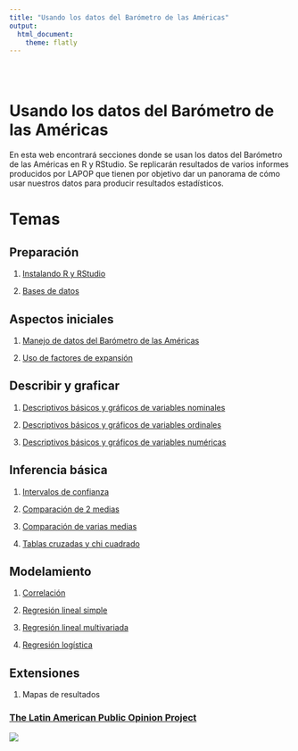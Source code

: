 ```yaml
---
title: "Usando los datos del Barómetro de las Américas"
output: 
  html_document:
    theme: flatly
---
```


```{=html}
<style type="text/css">
.title {
  display: none;
}

#getting-started img {
  margin-right: 10px;
}

</style>
```
<div class="row" style="padding-top: 30px;">

::: col-sm-6
# **Usando los datos del Barómetro de las Américas**

En esta web encontrará secciones donde se usan los datos del Barómetro de las Américas en R y RStudio. Se replicarán resultados de varios informes producidos por LAPOP que tienen por objetivo dar un panorama de cómo usar nuestros datos para producir resultados estadísticos.

# Temas

## Preparación

1.  [Instalando R y RStudio](https://arturomaldonado.github.io/BarometroEdu_Web/instalando.html)

2.  [Bases de datos](https://arturomaldonado.github.io/BarometroEdu_Web/bases.html)

## Aspectos iniciales

1.  [Manejo de datos del Barómetro de las Américas](https://arturomaldonado.github.io/BarometroEdu_Web/Manipulacion.html)

2.  [Uso de factores de expansión](https://arturomaldonado.github.io/BarometroEdu_Web/Expansion.html)

## Describir y graficar

1.  [Descriptivos básicos y gráficos de variables nominales](https://arturomaldonado.github.io/BarometroEdu_Web/Descriptivos.html)

2.  [Descriptivos básicos y gráficos de variables ordinales](https://arturomaldonado.github.io/BarometroEdu_Web/Descriptivos2.html)

3.  [Descriptivos básicos y gráficos de variables numéricas](https://arturomaldonado.github.io/BarometroEdu_Web/Descriptivos3.html)

## Inferencia básica

1.  [Intervalos de confianza](https://arturomaldonado.github.io/BarometroEdu_Web/IC.html)

2.  [Comparación de 2 medias](https://arturomaldonado.github.io/BarometroEdu_Web/pruebat.html)

3.  [Comparación de varias medias](https://arturomaldonado.github.io/BarometroEdu_Web/anova.html)

4.  [Tablas cruzadas y chi cuadrado](https://arturomaldonado.github.io/BarometroEdu_Web/chi.html)

## Modelamiento {.col-sm-6}

1.  [Correlación](https://arturomaldonado.github.io/BarometroEdu_Web/correlacion.html)

2.  [Regresión lineal simple](https://arturomaldonado.github.io/BarometroEdu_Web/regresion1.html)

3.  [Regresión lineal multivariada](https://arturomaldonado.github.io/BarometroEdu_Web/regresion2.html)

4.  [Regresión logística](https://arturomaldonado.github.io/BarometroEdu_Web/logit.html)

## Extensiones

1.  Mapas de resultados
:::

::: col-sm-6
### [The Latin American Public Opinion Project](https://www.vanderbilt.edu/lapop/)

<a href = "https://www.vanderbilt.edu/lapop/"> ![](images/logo.png) </a>
:::
